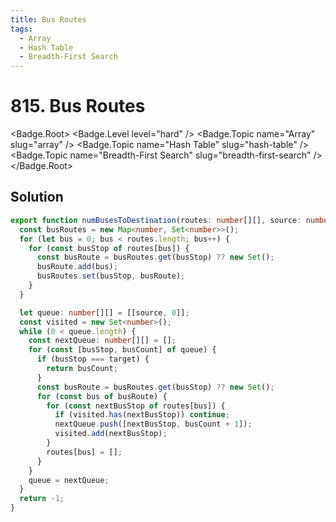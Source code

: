```yaml
---
title: Bus Routes
tags:
  - Array
  - Hash Table
  - Breadth-First Search
---
```


# 815. Bus Routes

<Badge.Root>
  <Badge.Level level="hard" />
  <Badge.Topic name="Array" slug="array" />
  <Badge.Topic name="Hash Table" slug="hash-table" />
  <Badge.Topic name="Breadth-First Search" slug="breadth-first-search" />
</Badge.Root>

## Solution

```typescript filename="solution.ts" copy
export function numBusesToDestination(routes: number[][], source: number, target: number): number {
  const busRoutes = new Map<number, Set<number>>();
  for (let bus = 0; bus < routes.length; bus++) {
    for (const busStop of routes[bus]) {
      const busRoute = busRoutes.get(busStop) ?? new Set();
      busRoute.add(bus);
      busRoutes.set(busStop, busRoute);
    }
  }

  let queue: number[][] = [[source, 0]];
  const visited = new Set<number>();
  while (0 < queue.length) {
    const nextQueue: number[][] = [];
    for (const [busStop, busCount] of queue) {
      if (busStop === target) {
        return busCount;
      }
      const busRoute = busRoutes.get(busStop) ?? new Set();
      for (const bus of busRoute) {
        for (const nextBusStop of routes[bus]) {
          if (visited.has(nextBusStop)) continue;
          nextQueue.push([nextBusStop, busCount + 1]);
          visited.add(nextBusStop);
        }
        routes[bus] = [];
      }
    }
    queue = nextQueue;
  }
  return -1;
}
```

<ProblemLink
  codingSite="leetcode"
  href="https://leetcode.com/problems/bus-routes"
  title="Bus Routes"
/>
